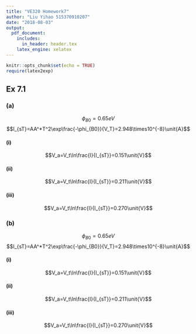 ```yaml
---
title: "VE320 Homework7"
author: "Liu Yihao 515370910207"
date: "2018-08-03"
output: 
  pdf_document:
    includes:
      in_header: header.tex
    latex_engine: xelatex
---
```


```r
knitr::opts_chunk$set(echo = TRUE)
require(latex2exp)
```

## Ex 7.1

### (a)
$$\phi_{B0}=0.65\unit{eV}$$
$$I_{sT}=AA^*T^2\exp\frac{-\phi_{B0}}{V_T}=2.948\times10^{-8}\unit{A}$$

#### (i)
$$V_a=V_t\ln\frac{I}{I_{sT}}=0.151\unit{V}$$

#### (ii)
$$V_a=V_t\ln\frac{I}{I_{sT}}=0.211\unit{V}$$

#### (iii)
$$V_a=V_t\ln\frac{I}{I_{sT}}=0.270\unit{V}$$

### (b)
$$\phi_{B0}=0.65\unit{eV}$$
$$I_{sT}=AA^*T^2\exp\frac{-\phi_{B0}}{V_T}=2.948\times10^{-8}\unit{A}$$

#### (i)
$$V_a=V_t\ln\frac{I}{I_{sT}}=0.151\unit{V}$$

#### (ii)
$$V_a=V_t\ln\frac{I}{I_{sT}}=0.211\unit{V}$$

#### (iii)
$$V_a=V_t\ln\frac{I}{I_{sT}}=0.270\unit{V}$$








